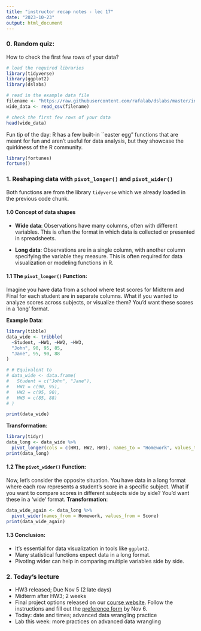 ```yaml
---
title: "instructor recap notes - lec 17"
date: "2023-10-23"
output: html_document
---
```



### 0. Random quiz: 
How to check the first few rows of your data?

```r
# load the required libraries
library(tidyverse)
library(ggplot2)
library(dslabs)

# read in the example data file
filename <- "https://raw.githubusercontent.com/rafalab/dslabs/master/inst/extdata/fertility-two-countries-example.csv"
wide_data <- read_csv(filename)

# check the first few rows of your data
head(wide_data)
```
Fun tip of the day: R has a few built-in ``easter egg" functions that are meant for fun and aren't useful for data analysis, but they showcase the quirkiness of the R community.
```R
library(fortunes)
fortune()
```


### 1. Reshaping data with `pivot_longer()` and `pivot_wider()`
Both functions are from the library `tidyverse` which we already loaded in the previous code chunk. 

#### 1.0  Concept of data shapes

- **Wide data**: Observations have many columns, often with different variables. This is often the format in which data is collected or presented in spreadsheets.
  
- **Long data**: Observations are in a single column, with another column specifying the variable they measure. This is often required for data visualization or modeling functions in R.

#### 1.1 The `pivot_longer()` Function:
Imagine you have data from a school where test scores for Midterm and Final for each student are in separate columns. What if you wanted to analyze scores across subjects, or visualize them? You'd want these scores in a 'long' format.

**Example Data**:
```r
library(tibble)
data_wide <- tribble(
  ~Student, ~HW1, ~HW2, ~HW3,
  "John", 90, 95, 85,
  "Jane", 95, 90, 88
)

# # Equivalent to 
# data_wide <- data.frame(
#   Student = c("John", "Jane"),
#   HW1 = c(90, 95),
#   HW2 = c(95, 90),
#   HW3 = c(85, 88)
# )

print(data_wide)
```

**Transformation**:
```r
library(tidyr)
data_long <- data_wide %>% 
  pivot_longer(cols = c(HW1, HW2, HW3), names_to = "Homework", values_to = "Score")
print(data_long)
```


#### 1.2 The `pivot_wider()` Function:
Now, let's consider the opposite situation. You have data in a long format where each row represents a student's score in a specific subject. What if you want to compare scores in different subjects side by side? You'd want these in a 'wide' format.
**Transformation**:
```r
data_wide_again <- data_long %>% 
  pivot_wider(names_from = Homework, values_from = Score)
print(data_wide_again)
```


#### 1.3 Conclusion:
- It's essential for data visualization in tools like `ggplot2`.
- Many statistical functions expect data in a long format.
- Pivoting wider can help in comparing multiple variables side by side.

### 2. Today's lecture
- HW3 released; Due Nov 5 (2 late days)
- Midterm after HW3; 2 weeks
- Final project options released on our [course website](https://coredatascience-fa23.github.io/project/). Follow the instructions and fill out the [preference form](https://docs.google.com/forms/d/e/1FAIpQLSfvhegiqPG-jQtQvqaIz6jnyLrSv-sOpiF4V3qvQdSTMHK3zQ/viewform) by Nov 6. 
- Today: date and times; advanced data wrangling practice
- Lab this week: more practices on advanced data wrangling

